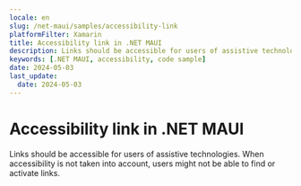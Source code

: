 ```yaml
---
locale: en
slug: /net-maui/samples/accessibility-link
platformFilter: Xamarin
title: Accessibility link in .NET MAUI
description: Links should be accessible for users of assistive technologies.
keywords: [.NET MAUI, accessibility, code sample]
date: 2024-05-03
last_update:
  date: 2024-05-03
---
```


# Accessibility link in .NET MAUI

Links should be accessible for users of assistive technologies. When accessibility is not taken into account, users might not be able to find or activate links.

<CodeSample id="accessibility-link" locale="en" platform="net-maui"/>
